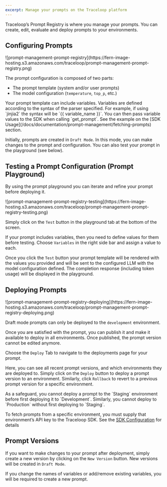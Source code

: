 ```yaml
---
excerpt: Manage your prompts on the Traceloop platform
---
```


Traceloop’s Prompt Registry is where you manage your prompts. You can create, edit, evaluate and deploy prompts to your environments.

## Configuring Prompts

<Frame>
![prompt-management-prompt-registry](https://fern-image-hosting.s3.amazonaws.com/traceloop/prompt-management-prompt-registry.png)
</Frame>

The prompt configuration is composed of two parts:

- The prompt template (system and/or user prompts)
- The model configuration (`temperature`, `top_p`, etc.)

<Callout intent="tip">
Your prompt template can include variables. Variables are defined according to the syntax of the parser specified. For example, if using `jinjia2` the syntax will be `{{ variable_name }}`. You can then pass variable values to the SDK when calling `get_prompt`. See the example on the [SDK Usage](/docs/documentation/prompt-management/fetching-prompts) section.
</Callout>

Initially, prompts are created in `Draft Mode`. In this mode, you can make changes to the prompt and configuration. You can also test your prompt in the playground (see below).

## Testing a Prompt Configuration (Prompt Playground)

By using the prompt playground you can iterate and refine your prompt before deploying it.

<Frame>
![prompt-management-prompt-registry-testing](https://fern-image-hosting.s3.amazonaws.com/traceloop/prompt-management-prompt-registry-testing.png)
</Frame>

Simply click on the `Test` button in the playground tab at the bottom of the screen.

If your prompt includes variables, then you need to define values for them before testing. Choose `Variables` in the right side bar and assign a value to each.

Once you click the `Test` button your prompt template will be rendered with the values you provided and will be sent to the configured LLM with the model configuration defined. The completion response (including token usage) will be displayed in the playground.

## Deploying Prompts

<Frame>
![prompt-management-prompt-registry-deploying](https://fern-image-hosting.s3.amazonaws.com/traceloop/prompt-management-prompt-registry-deploying.png)
</Frame>

Draft mode prompts can only be deployed to the `development` environment.

Once you are satisfied with the prompt, you can publish it and make it available to deploy in all environments. Once published, the prompt version cannot be edited anymore.

Choose the `Deploy` Tab to navigate to the deployments page for your prompt.

Here, you can see all recent prompt versions, and which environments they are deployed to. Simply click on the `Deploy` button to deploy a prompt version to an environment. Similarly, click `Rollback` to revert to a previous prompt version for a specific environment.

<Callout intent="note">
As a safeguard, you cannot deploy a prompt to the `Staging` environment before first deploying it to `Development`. Similarly, you cannot deploy to `Production` without first deploying to `Staging`.
</Callout>

To fetch prompts from a specific environment, you must supply that environment’s API key to the Traceloop SDK. See the [SDK Configuration](/openllmetry/integrations/traceloop) for details

## Prompt Versions

If you want to make changes to your prompt after deployment, simply create a new version by clicking on the `New Version` button. New versions will be created in `Draft Mode`.

<Callout intent="warning">
If you change the names of variables or add/remove existing variables, you will be required to create a new prompt.
</Callout>